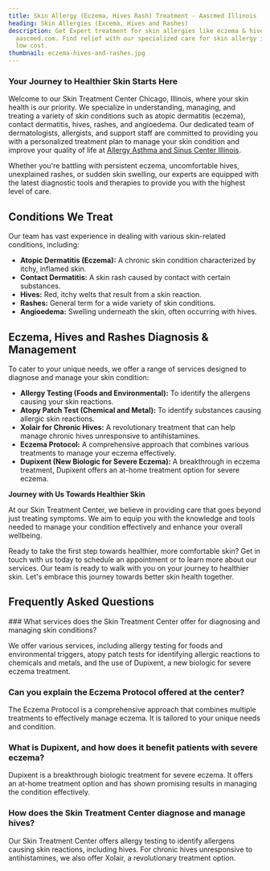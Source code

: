 ```yaml
---
title: Skin Allergy (Eczema, Hives Rash) Treatment - Aascmed Illinois
heading: Skin Allergies (Excema, Hives and Rashes)
description: Get Expert treatment for skin allergies like eczema & hives rash at
  aascmed.com. Find relief with our specialized care for skin allergy issues at
  low cost.
thumbnail: eczema-hives-and-rashes.jpg
---
```

### **Your Journey to Healthier Skin Starts Here**

Welcome to our Skin Treatment Center Chicago, Illinois, where your skin health is our priority. We specialize in understanding, managing, and treating a variety of skin conditions such as atopic dermatitis (eczema), contact dermatitis, hives, rashes, and angioedema. Our dedicated team of dermatologists, allergists, and support staff are committed to providing you with a personalized treatment plan to manage your skin condition and improve your quality of life at [Allergy Asthma and Sinus Center Illinois](https://www.aascmed.com/).

Whether you're battling with persistent eczema, uncomfortable hives, unexplained rashes, or sudden skin swelling, our experts are equipped with the latest diagnostic tools and therapies to provide you with the highest level of care.

<ButtonList />

## Conditions We Treat

Our team has vast experience in dealing with various skin-related conditions, including:

- **Atopic Dermatitis (Eczema):** A chronic skin condition characterized by itchy, inflamed skin.
- **Contact Dermatitis:** A skin rash caused by contact with certain substances.
- **Hives:** Red, itchy welts that result from a skin reaction.
- **Rashes:** General term for a wide variety of skin conditions.
- **Angioedema:** Swelling underneath the skin, often occurring with hives.

## **Eczema, Hives and Rashes Diagnosis & Management**

To cater to your unique needs, we offer a range of services designed to diagnose and manage your skin condition:

- **Allergy Testing (Foods and Environmental):** To identify the allergens causing your skin reactions.
- **Atopy Patch Test (Chemical and Metal):** To identify substances causing allergic skin reactions.
- **Xolair for Chronic Hives:** A revolutionary treatment that can help manage chronic hives unresponsive to antihistamines.
- **Eczema Protocol:** A comprehensive approach that combines various treatments to manage your eczema effectively.
- **Dupixent (New Biologic for Severe Eczema):** A breakthrough in eczema treatment, Dupixent offers an at-home treatment option for severe eczema.

**Journey with Us Towards Healthier Skin**

At our Skin Treatment Center, we believe in providing care that goes beyond just treating symptoms. We aim to equip you with the knowledge and tools needed to manage your condition effectively and enhance your overall wellbeing.

Ready to take the first step towards healthier, more comfortable skin? Get in touch with us today to schedule an appointment or to learn more about our services. Our team is ready to walk with you on your journey to healthier skin. Let's embrace this journey towards better skin health together.

<ContactBanner />

## Frequently Asked Questions

<FAQ>
### What services does the Skin Treatment Center offer for diagnosing and managing skin conditions?

We offer various services, including allergy testing for foods and
environmental triggers, atopy patch tests for identifying allergic
reactions to chemicals and metals, and the use of Dupixent, a new
biologic for severe eczema treatment.

### Can you explain the Eczema Protocol offered at the center?

The Eczema Protocol is a comprehensive approach that combines multiple
treatments to effectively manage eczema. It is tailored to your unique
needs and condition.

### What is Dupixent, and how does it benefit patients with severe eczema?

Dupixent is a breakthrough biologic treatment for severe eczema. It
offers an at-home treatment option and has shown promising results in
managing the condition effectively.

### How does the Skin Treatment Center diagnose and manage hives?

Our Skin Treatment Center offers allergy testing to identify allergens
causing skin reactions, including hives. For chronic hives unresponsive
to antihistamines, we also offer Xolair, a revolutionary treatment
option.



